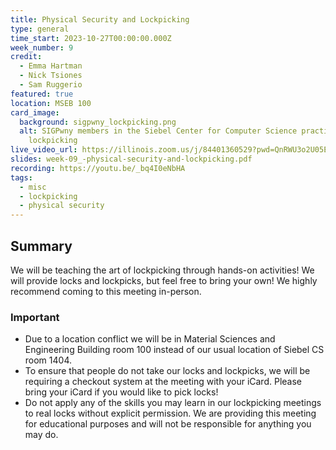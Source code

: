 ```yaml
---
title: Physical Security and Lockpicking
type: general
time_start: 2023-10-27T00:00:00.000Z
week_number: 9
credit:
  - Emma Hartman
  - Nick Tsiones
  - Sam Ruggerio
featured: true
location: MSEB 100
card_image:
  background: sigpwny_lockpicking.png
  alt: SIGPwny members in the Siebel Center for Computer Science practicing
    lockpicking
live_video_url: https://illinois.zoom.us/j/84401360529?pwd=QnRWU3o2U05EUGRtaWdyM3cwZnU0QT09
slides: week-09_-physical-security-and-lockpicking.pdf
recording: https://youtu.be/_bq4I0eNbHA
tags:
  - misc
  - lockpicking
  - physical security
---
```

## Summary

We will be teaching the art of lockpicking through hands-on activities! We will provide locks and lockpicks, but feel free to bring your own! We highly recommend coming to this meeting in-person.

### **Important**

* Due to a location conflict we will be in Material Sciences and Engineering Building room 100 instead of our usual location of Siebel CS room 1404.
* To ensure that people do not take our locks and lockpicks, we will be requiring a checkout system at the meeting with your iCard. Please bring your iCard if you would like to pick locks!
* Do not apply any of the skills you may learn in our lockpicking meetings to real locks without explicit permission. We are providing this meeting for educational purposes and will not be responsible for anything you may do.